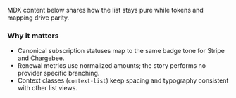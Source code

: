 
<Meta of={SubscriptionListStories} />

<Canvas>
  <Story of={SubscriptionListStories.NormalizedProviders} />
</Canvas>

MDX content below shares how the list stays pure while tokens and mapping drive parity.

### Why it matters

- Canonical subscription statuses map to the same badge tone for Stripe and Chargebee.
- Renewal metrics use normalized amounts; the story performs no provider specific branching.
- Context classes (`context-list`) keep spacing and typography consistent with other list views.
